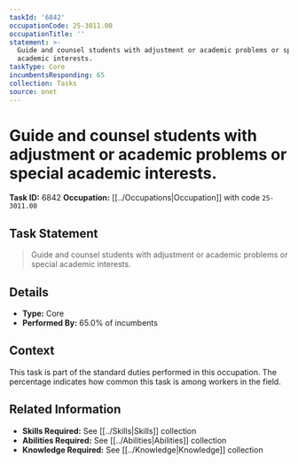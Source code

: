 ```yaml
---
taskId: '6842'
occupationCode: 25-3011.00
occupationTitle: ''
statement: >-
  Guide and counsel students with adjustment or academic problems or special
  academic interests.
taskType: Core
incumbentsResponding: 65
collection: Tasks
source: onet
---
```

# Guide and counsel students with adjustment or academic problems or special academic interests.

**Task ID:** 6842
**Occupation:** [[../Occupations|Occupation]] with code `25-3011.00`

## Task Statement

> Guide and counsel students with adjustment or academic problems or special academic interests.

## Details

- **Type:** Core
- **Performed By:** 65.0% of incumbents

## Context

This task is part of the standard duties performed in this occupation. The percentage indicates how common this task is among workers in the field.

## Related Information

- **Skills Required:** See [[../Skills|Skills]] collection
- **Abilities Required:** See [[../Abilities|Abilities]] collection
- **Knowledge Required:** See [[../Knowledge|Knowledge]] collection
